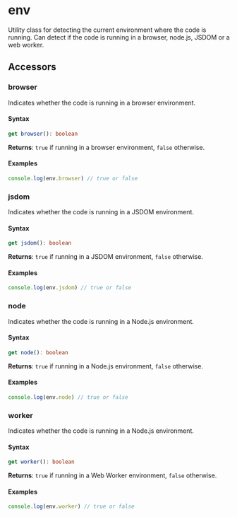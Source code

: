 
# <Badge const /> env

Utility class for detecting the current environment where the code is running.
Can detect if the code is running in a browser, node.js, JSDOM or a web worker.

## Accessors

### browser

Indicates whether the code is running in a browser environment.

#### Syntax

```ts
get browser(): boolean
```

**Returns**: `true` if running in a browser environment, `false` otherwise.

#### Examples

```ts
console.log(env.browser) // true or false
```

### jsdom

Indicates whether the code is running in a JSDOM environment.

#### Syntax

```ts
get jsdom(): boolean
```

**Returns**: `true` if running in a JSDOM environment, `false` otherwise.

#### Examples

```ts
console.log(env.jsdom) // true or false
```

### node

Indicates whether the code is running in a Node.js environment.

#### Syntax

```ts
get node(): boolean
```

**Returns**: `true` if running in a Node.js environment, `false` otherwise.

#### Examples

```ts
console.log(env.node) // true or false
```
### worker

Indicates whether the code is running in a Node.js environment.

#### Syntax

```ts
get worker(): boolean
```

**Returns**: `true` if running in a Web Worker environment, `false` otherwise.

#### Examples

```ts
console.log(env.worker) // true or false
```
